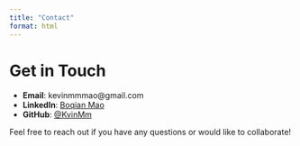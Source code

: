 ```yaml
---
title: "Contact"
format: html
---
```


# Get in Touch

-   **Email**: kevinmmmao\@gmail.com\
-   **LinkedIn**: [Boqian Mao](https://www.linkedin.com/feed/?trk=guest_homepage-basic_google-one-tap-submit)\
-   **GitHub**: [\@KvinMm](https://github.com/KvinMm)

Feel free to reach out if you have any questions or would like to collaborate!
